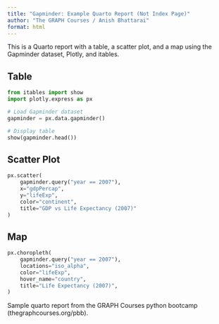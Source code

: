 ```yaml
---
title: "Gapminder: Example Quarto Report (Not Index Page)"
author: "The GRAPH Courses / Anish Bhattarai"
format: html
---
```


This is a Quarto report with a table, a scatter plot, and a map using the Gapminder dataset, Plotly, and itables.

## Table

```python
from itables import show
import plotly.express as px

# Load Gapminder dataset
gapminder = px.data.gapminder()

# Display table
show(gapminder.head())
```

## Scatter Plot

```python
px.scatter(
    gapminder.query("year == 2007"),
    x="gdpPercap",
    y="lifeExp",
    color="continent",
    title="GDP vs Life Expectancy (2007)"
)
```

## Map

```python
px.choropleth(
    gapminder.query("year == 2007"),
    locations="iso_alpha",
    color="lifeExp",
    hover_name="country",
    title="Life Expectancy (2007)",
)
```

Sample quarto report from the GRAPH Courses python bootcamp (thegraphcourses.org/pbb).